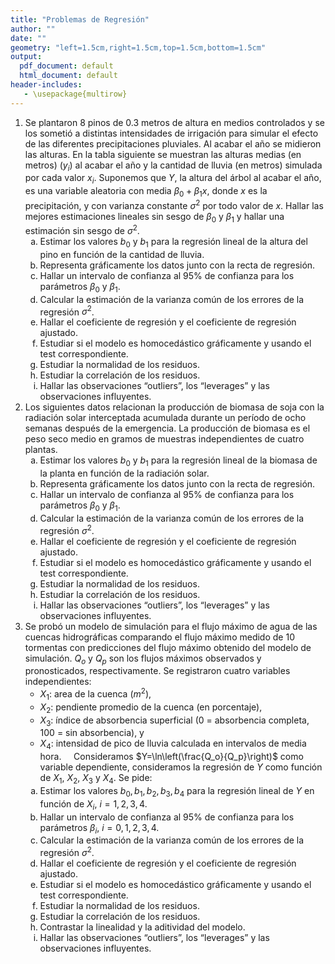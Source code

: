 ```yaml
---
title: "Problemas de Regresión"
author: ""
date: ""
geometry: "left=1.5cm,right=1.5cm,top=1.5cm,bottom=1.5cm"
output:
  pdf_document: default
  html_document: default
header-includes:
   - \usepackage{multirow}
---
```


1. Se plantaron 8 pinos de $0.3$ metros de altura en medios controlados y se los sometió a distintas intensidades de irrigación
para simular el efecto de las diferentes precipitaciones pluviales. Al acabar el año se midieron las alturas. En la tabla siguiente
se muestran las alturas medias (en metros) 
($y_i$) al acabar el año y la cantidad de lluvia (en metros) simulada por cada valor $x_i$. 
Suponemos que $Y$, la altura del árbol al acabar el año, es una variable 
aleatoria con media $\beta_0+\beta_1 x$, donde $x$ es la precipitación, y con varianza constante
 $\sigma^2$ por todo valor de $x$. Hallar las mejores estimaciones lineales sin sesgo
 de  $\beta_0$ y $\beta_1$ y hallar una estimación sin sesgo de $\sigma^2$.
\ \newline
\begin{center}
\begin{tabular}{|c|c|}
\hline
$y_i$ & $x_i$ \\
\hline\hline 0.4826 & 0.2540 \\
\hline 0.5588 & 0.3556 \\
\hline 0.6350 & 0.4572 \\
\hline 0.7874 & 0.5588 \\
\hline 0.8382 & 0.6604 \\
\hline 0.9906 & 0.7620 \\
\hline 1.1176 & 0.8636 \\
\hline 1.1430 & 0.9652 \\
\hline
\end{tabular}
\end{center}
\ \newline
    a) Estimar los valores $b_0$ y $b_1$ para la regresión lineal de la altura del pino en función de la cantidad de lluvia.
    a) Representa gráficamente los datos junto con la recta de regresión.
    a) Hallar un intervalo de confianza al 95% de confianza para los parámetros $\beta_0$ y $\beta_1$.
    a) Calcular la estimación de la varianza común de los errores de la regresión $\sigma^2$.
    a) Hallar el coeficiente de regresión y el coeficiente de regresión ajustado.
    a) Estudiar si el modelo es homocedástico gráficamente y usando el test correspondiente.
    a) Estudiar la normalidad de los residuos.
    a) Estudiar la correlación de los residuos.
    a) Hallar las observaciones "outliers", los "leverages" y las observaciones influyentes.
1. Los siguientes datos relacionan la producción de biomasa de soja con la radiación solar interceptada acumulada durante un período de ocho semanas después de la emergencia. La producción de biomasa es el peso seco medio en gramos de muestras independientes de cuatro plantas.
\ \newline
\begin{center}
\begin{tabular}{|c|c|}
\hline
$X$ (Radiación solar) & $Y$ Biomasa de la planta\\\hline
29.7 & 16.6\\
68.4 & 49.1\\
120.7 &  121.7 \\
217.2 & 219.6 \\
313.5 &  375.5\\
419.1 & 570.8 \\
535.9 & 648.2 \\
641.5 & 755.6 \\\hline
\end{tabular}
\end{center}
\ \newline
    a) Estimar los valores $b_0$ y $b_1$ para la regresión lineal de la biomasa de la planta en función de la radiación solar.
    a) Representa gráficamente los datos junto con la recta de regresión.
    a) Hallar un intervalo de confianza al 95% de confianza para los parámetros $\beta_0$ y $\beta_1$.
    a) Calcular la estimación de la varianza común de los errores de la regresión $\sigma^2$.
    a) Hallar el coeficiente de regresión y el coeficiente de regresión ajustado.
    a) Estudiar si el modelo es homocedástico gráficamente y usando el test correspondiente.
    a) Estudiar la normalidad de los residuos.
    a) Estudiar la correlación de los residuos.
    a) Hallar las observaciones "outliers", los "leverages" y las observaciones influyentes.
1. Se probó un modelo de simulación para el flujo máximo de agua de las cuencas hidrográficas comparando el flujo máximo medido de 10 tormentas con predicciones del flujo máximo obtenido del modelo de simulación. $Q_o$ y $Q_p$ son los flujos máximos observados y pronosticados, respectivamente. Se registraron cuatro variables independientes:
    - $X_1$: area de la cuenca ($m^2$),
    - $X_2$: pendiente promedio de la cuenca (en porcentaje),
    - $X_3$: índice de absorbencia superficial (0 = absorbencia completa, 100 = sin absorbencia), y
    - $X_4$: intensidad de pico de lluvia calculada en intervalos de media hora.
\ \newline
\begin{center}
\begin{tabular}{|r|r|r|r|r|r|}
\hline
$Q_o$ & $Q_p$ & $X_1$ & $X_2$ & $X_3$ & $X_4$\\\hline
28&32&.03&3.0&70&.6\\
112&142&.03&3.0&80&1.8\\
398&502&.13&6.5&65&2.0\\
772&790&1.00&15.0&60&.4\\
2294&3075&1.00&15.0&65&2.3\\
2484&3230&3.00&7.0&67&1.0\\
2586&3535&5.00&6.0&62&.9\\
3024&4265&7.00&6.5&56&1.1\\
4179&6529&7.00&6.5&56&1.4\\
710&935&7.00&6.5&56&.7\\\hline
\end{tabular}
\end{center}
\ \newline
Consideramos $Y=\ln\left(\frac{Q_o}{Q_p}\right)$ como variable dependiente, consideramos la regresión de $Y$ como función de $X_1$, $X_2$, $X_3$ y $X_4$. Se pide:
    a) Estimar los valores $b_0, b_1, b_2, b_3, b_4$ para la regresión lineal de $Y$ en función de $X_i$, $i=1,2,3,4$.
    a) Hallar un intervalo de confianza al 95% de confianza para los parámetros $\beta_i$, $i=0,1,2,3,4$.
    a) Calcular la estimación de la varianza común de los errores de la regresión $\sigma^2$.
    a) Hallar el coeficiente de regresión y el coeficiente de regresión ajustado.
    a) Estudiar si el modelo es homocedástico gráficamente y usando el test correspondiente.
    a) Estudiar la normalidad de los residuos.
    a) Estudiar la correlación de los residuos.
    a) Contrastar la linealidad y la aditividad del modelo.
    a) Hallar las observaciones "outliers", los "leverages" y las observaciones influyentes.

